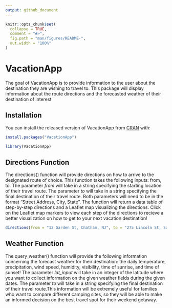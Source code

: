 ```yaml
---
output: github_document
---
```


<!-- README.md is generated from README.Rmd. Please edit that file -->

```r
knitr::opts_chunk$set(
  collapse = TRUE,
  comment = "#>",
  fig.path = "man/figures/README-",
  out.width = "100%"
)
```

# VacationApp

<!-- badges: start -->
<!-- badges: end -->

The goal of VacationApp is to provide information to the user about the destination they are wishing to travel to. This package will display information about the route directions and the forecasted weather of their destination of interest

## Installation

You can install the released version of VacationApp from [CRAN](https://CRAN.R-project.org) with:

``` r
install.packages("VacationApp")
```

```r
library(VacationApp)
```

## Directions Function
The directions() function will provide directions on how to arrive to the designated route of choice. This function takes the following inputs: from, to. The parameter *from* will take in a string specifying the starting location of their travel route. The parameter *to* will take in a string specifying the final destination of their travel route. Both parameters will need to be in the format "Street Address, City, State". The function will return a data table of step-by-step directions and a Leaflet map visualizing the directions. Click on the Leaflet map markers to view each step of the directions to recieve a better visualization on how to get to your next vacation destination!
```r
directions(from = "12 Garden St, Chatham, NJ", to = "275 Lincoln St, San Luis Obispo, CA")
```

## Weather Function
The query_weather() function will provide the following information concerning the forecast weather for their destination: the daily temperature, precipitation, wind speed, humidity, visibility, time of sunrise, and time of sunset! The parameter *lat_input* will take in an integer of the latitude where you want to collect information on the given weather fields during the given dates. The parameter *to* will take in a string specifying the final destination of their travel route.This information will be extremely useful for families who want to compare different camping sites, so they will be able to make an informed decision on the best travel spot for their weekend getaway. 

